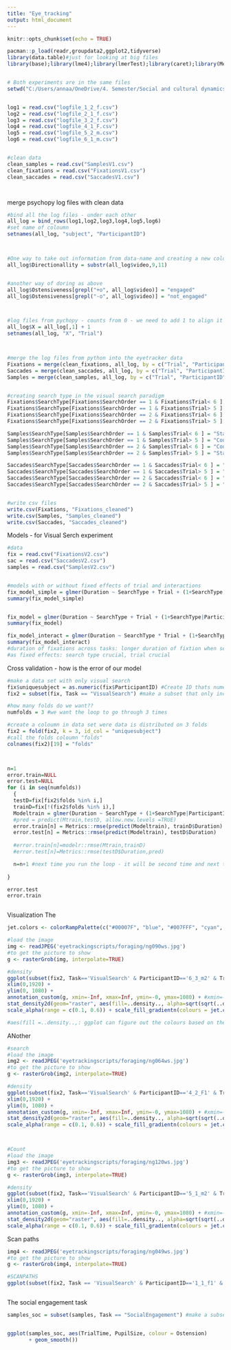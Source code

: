 ---
title: "Eye_tracking"
output: html_document
---

```{r setup, include=FALSE}
knitr::opts_chunk$set(echo = TRUE)

pacman::p_load(readr,groupdata2,ggplot2,tidyverse)
library(data.table)#just for looking at big files
library(base);library(lme4);library(lmerTest);library(caret);library(Metrics);library(modelr);library(groupdata2);library(grid); library(jpeg)


# Both experiments are in the same files
setwd("C:/Users/annaa/OneDrive/4. Semester/Social and cultural dynamics/eye tracking")


log1 = read.csv("logfile_1_2_f.csv")
log2 = read.csv("logfile_2_1_f.csv")
log3 = read.csv("logfile_3_2_f.csv")
log4 = read.csv("logfile_4_1_F.csv")
log5 = read.csv("logfile_5_2_m.csv")
log6 = read.csv("logfile_6_1_m.csv")


#clean data
clean_samples = read.csv("SamplesV1.csv")
clean_fixations = read.csv("FixationsV1.csv")
clean_saccades = read.csv("SaccadesV1.csv")




```

merge psychopy log files with clean data

```{r}

#bind all the log files - under each other 
all_log = bind_rows(log1,log2,log3,log4,log5,log6)
#set name of coloumn
setnames(all_log, "subject", "ParticipantID")



#One way to take out information from data-name and creating a new coloumn with the data
all_log$Directionallity = substr(all_log$video,9,11)


#another way of doring as above
all_log$Ostensiveness[grepl("+o", all_log$video)] = "engaged"
all_log$Ostensiveness[grepl("-o", all_log$video)] = "not_engaged"



#log files from pychopy - counts from 0 - we need to add 1 to align it with the other data
all_log$X = all_log[,1] + 1
setnames(all_log, "X", "Trial")



#merge the log files from python into the eyetracker data
Fixations = merge(clean_fixations, all_log, by = c("Trial", "ParticipantID"), all = TRUE)
Saccades = merge(clean_saccades, all_log, by = c("Trial", "ParticipantID"), all = TRUE)
Samples = merge(clean_samples, all_log, by = c("Trial", "ParticipantID"), all = TRUE)


#creating search type in the visual search paradigm
Fixations$SearchType[Fixations$SearchOrder == 1 & Fixations$Trial< 6 ] = "Star" 
Fixations$SearchType[Fixations$SearchOrder == 1 & Fixations$Trial> 5 ] = "Count" 
Fixations$SearchType[Fixations$SearchOrder == 2 & Fixations$Trial< 6 ] = "Count" 
Fixations$SearchType[Fixations$SearchOrder == 2 & Fixations$Trial> 5 ] = "Star"

Samples$SearchType[Samples$SearchOrder == 1 & Samples$Trial< 6 ] = "Star" 
Samples$SearchType[Samples$SearchOrder == 1 & Samples$Trial> 5 ] = "Count"
Samples$SearchType[Samples$SearchOrder == 2 & Samples$Trial< 6 ] = "Count" 
Samples$SearchType[Samples$SearchOrder == 2 & Samples$Trial> 5 ] = "Star"

Saccades$SearchType[Saccades$SearchOrder == 1 & Saccades$Trial< 6 ] = "Star" 
Saccades$SearchType[Saccades$SearchOrder == 1 & Saccades$Trial> 5 ] = "Count" 
Saccades$SearchType[Saccades$SearchOrder == 2 & Saccades$Trial< 6 ] = "Count" 
Saccades$SearchType[Saccades$SearchOrder == 2 & Saccades$Trial> 5 ] = "Star" 


#write csv files
write.csv(Fixations, "Fixations_cleaned")
write.csv(Samples, "Samples_cleaned")
write.csv(Saccades, "Saccades_cleaned")

```

Models - for Visual Serch experiment

```{r}
#data
fix = read.csv("FixationsV2.csv")
sac = read.csv("SaccadesV2.csv")
samples = read.csv("SamplesV2.csv")


#models with or without fixed effects of trial and interactions 
fix_model_simple = glmer(Duration ~ SearchType + Trial + (1+SearchType|ParticipantID), fix, family = gaussian(link = log)) 
summary(fix_model_simple)


fix_model = glmer(Duration ~ SearchType + Trial + (1+SearchType|ParticipantID), fix, family = gaussian(link = log)) #familiy = gussian(link - log): Log transformation - course the data is not normally distributed 
summary(fix_model)

fix_model_interact = glmer(Duration ~ SearchType * Trial + (1+SearchType|ParticipantID), data = fix, family = gaussian(link = log)) 
summary(fix_model_interact)
#duration of fixations across tasks: longer duration of fixtion when searching for the star
#as fixed effects: search type crucial, trial crucial


```


Cross validation 
 - how is the error of our model

```{r}
#make a data set with only visual search
fix$uniquesubject = as.numeric(fix$ParticipantID) #Create ID thats numerical
fix2 = subset(fix, Task == "VisualSearch") #make a subset that only includes visual search

#how many folds do we want??
numfolds = 3 #we want the loop to go through 3 times

#create a coloumn in data set were data is distributed on 3 folds 
fix2 = fold(fix2, k = 3, id_col = "uniquesubject") 
#call the folds coloumn "folds"
colnames(fix2)[19] = "folds"



n=1 
error.train=NULL
error.test=NULL
for (i in seq(numfolds))
  {
  testD=fix[fix2$folds %in% i,]
  trainD=fix[!(fix2$folds %in% i),]
  Modeltrain = glmer(Duration ~ SearchType + (1+SearchType|ParticipantID), trainD, family = gaussian(link = log))
  #pred = predict(Mtrain,testD, allow.new.levels =TRUE)
  error.train[n] = Metrics::rmse(predict(Modeltrain), trainD$Duration)
  error.test[n] = Metrics::rmse(predict(Modeltrain), testD$Duration)
  
  #error.train[n]=modelr::rmse(Mtrain,trainD)
  #error.test[n]=Metrics::rmse(testD$Duration,pred)

  n=n+1 #next time you run the loop - it will be second time and next third, and so on
  
}

error.test
error.train



```
Visualization
The


```{r}

jet.colors <- colorRampPalette(c("#00007F", "blue", "#007FFF", "cyan", "#7FFF7F", "yellow", "#FF7F00", "red", "#7F0000"))

#load the image 
img <- readJPEG('eyetrackingscripts/foraging/ng090ws.jpg')
#to get the picture to show
g <- rasterGrob(img, interpolate=TRUE)

#density
ggplot(subset(fix2, Task=='VisualSearch' & ParticipantID=='6_3_m2' & Trial==6), aes(x = PositionX, y = PositionY)) +
xlim(0,1920) +
ylim(0, 1080) +
annotation_custom(g, xmin=-Inf, xmax=Inf, ymin=-0, ymax=1080) + #xmin=-Inf, xmax=Inf, ymin=-Inf, ymax=Inf) +
stat_density2d(geom="raster", aes(fill=..density.., alpha=sqrt(sqrt(..density..))), contour=FALSE, n=1000) + 
scale_alpha(range = c(0.1, 0.6)) + scale_fill_gradientn(colours = jet.colors(10), trans="sqrt")

#aes(fill =..density..,: ggplot can figure out the colours based on the density of the data from the eyetracker

````


ANother

```{r}

#search
#load the image 
img2 <- readJPEG('eyetrackingscripts/foraging/ng064ws.jpg')
#to get the picture to show
g <- rasterGrob(img2, interpolate=TRUE)

#density
ggplot(subset(fix2, Task=='VisualSearch' & ParticipantID=='4_2_F1' & Trial==4), aes(x = PositionX, y = PositionY)) +
xlim(0,1920) +
ylim(0, 1080) +
annotation_custom(g, xmin=-Inf, xmax=Inf, ymin=-0, ymax=1080) + #xmin=-Inf, xmax=Inf, ymin=-Inf, ymax=Inf) +
stat_density2d(geom="raster", aes(fill=..density.., alpha=sqrt(sqrt(..density..))), contour=FALSE, n=1000) + 
scale_alpha(range = c(0.1, 0.6)) + scale_fill_gradientn(colours = jet.colors(10), trans="sqrt")



#Count
#load the image 
img3 <- readJPEG('eyetrackingscripts/foraging/ng120ws.jpg')
#to get the picture to show
g <- rasterGrob(img3, interpolate=TRUE)

#density
ggplot(subset(fix2, Task=='VisualSearch' & ParticipantID=='5_1_m2' & Trial==7), aes(x = PositionX, y = PositionY)) +
xlim(0,1920) +
ylim(0, 1080) +
annotation_custom(g, xmin=-Inf, xmax=Inf, ymin=-0, ymax=1080) + #xmin=-Inf, xmax=Inf, ymin=-Inf, ymax=Inf) +
stat_density2d(geom="raster", aes(fill=..density.., alpha=sqrt(sqrt(..density..))), contour=FALSE, n=1000) + 
scale_alpha(range = c(0.1, 0.6)) + scale_fill_gradientn(colours = jet.colors(10), trans="sqrt")

```

Scan paths


```{r}

img4 <- readJPEG('eyetrackingscripts/foraging/ng049ws.jpg')
#to get the picture to show
g <- rasterGrob(img4, interpolate=TRUE)

#SCANPATHS
ggplot(subset(fix2, Task == 'VisualSearch' & ParticipantID=='1_1_f1' & Trial==3), aes(x=PositionX, y=1081 - PositionY, label=Fixation)) + xlim(0,1920) +ylim(0, 1080) + annotation_custom(g, xmin=-Inf, xmax=Inf, ymin=-0, ymax=1080) + geom_point(size = 6, alpha = 0.5, colour = "purple") + geom_path(size = 1, alpha = 0.3, colour = "purple") + geom_text(aes(label = Fixation, size = 6)) 



```

The social engagement task


```{r}
samples_soc = subset(samples, Task == "SocialEngagement") #make a subset that only includes


ggplot(samples_soc, aes(TrialTime, PupilSize, colour = Ostension) 
       + geom_smooth())




```
